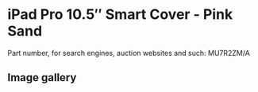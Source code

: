 
# iPad Pro 10.5″ Smart Cover - Pink Sand

Part number, for search engines, auction websites and such: MU7R2ZM/A

## Image gallery

<div style={{ width: '100%', maxWidth: '768px' }}>
<GalleryComponent
    images={[
      {
        original: "/everysource/MU7R2.webp",
        thumbnail: "/everypreview/MU7R2.webp",
      },
      {
        original: "/everysource/MU7R2_AV1_GOLD.webp",
        thumbnail: "/everypreview/MU7R2_AV1_GOLD.webp",
      },
      {
        original: "/everysource/MU7R2_AV1_ROSEGOLD.webp",
        thumbnail: "/everypreview/MU7R2_AV1_ROSEGOLD.webp",
      },
      {
        original: "/everysource/MU7R2_AV1_SILVER.webp",
        thumbnail: "/everypreview/MU7R2_AV1_SILVER.webp",
      },
      {
        original: "/everysource/MU7R2_AV1_SPACE_GRAY.webp",
        thumbnail: "/everypreview/MU7R2_AV1_SPACE_GRAY.webp",
      },
      {
        original: "/everysource/MU7R2_AV2.webp",
        thumbnail: "/everypreview/MU7R2_AV2.webp",
      },
      {
        original: "/everysource/MU7R2_AV3.webp",
        thumbnail: "/everypreview/MU7R2_AV3.webp",
      }
    ]}
  />
</div>